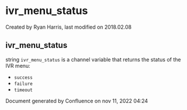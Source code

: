 
# ivr_menu_status 

 Created by  Ryan Harris, last modified on 2018.02.08

## ivr_menu_status

string `ivr_menu_status` is a channel variable that returns the status of the IVR menu:
* `success`
* `failure`
* `timeout`

Document generated by Confluence on nov 11, 2022 04:24
